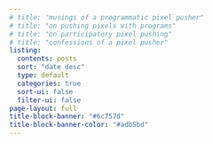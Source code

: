 ```yaml
---
# title: "musings of a programmatic pixel pusher"
# title: "on pushing pixels with programs"
# title: "on participatory pixel pushing"
# title: "confessions of a pixel pusher"
listing:
  contents: posts
  sort: "date desc"
  type: default
  categories: true
  sort-ui: false
  filter-ui: false
page-layout: full
title-block-banner: "#6c757d"
title-block-banner-color: "#adb5bd"
---
```



